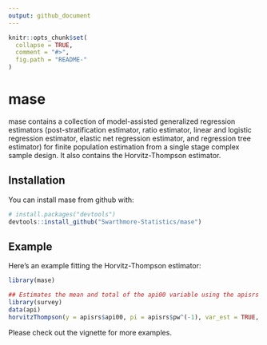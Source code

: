 ```yaml
---
output: github_document
---
```


<!-- README.md is generated from README.Rmd. Please edit that file -->

```r
knitr::opts_chunk$set(
  collapse = TRUE,
  comment = "#>",
  fig.path = "README-"
)
```

# mase

mase contains a collection of model-assisted generalized regression estimators (post-stratification estimator, ratio estimator, linear and logistic regression estimator, elastic net regression estimator, and regression tree estimator) for finite population estimation from a single stage complex sample design.  It also contains the Horvitz-Thompson estimator.

## Installation

You can install mase from github with:

```r
# install.packages("devtools")
devtools::install_github("Swarthmore-Statistics/mase")
```

## Example

Here's an example fitting the Horvitz-Thompson estimator:

```r

library(mase)

## Estimates the mean and total of the api00 variable using the apisrs dataset in the survey package
library(survey)
data(api)
horvitzThompson(y = apisrs$api00, pi = apisrs$pw^(-1), var_est = TRUE, var_method = "HTSRS")
```

Please check out the vignette for more examples.
